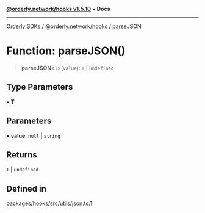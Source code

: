 [**@orderly.network/hooks v1.5.10**](/sdks/tech-doc/@orderly.network/hooks/README) • **Docs**

***

[Orderly SDKs](/sdks/tech-doc/packages) / [@orderly.network/hooks](/sdks/tech-doc/@orderly.network/hooks/README) / parseJSON

# Function: parseJSON()

> **parseJSON**\<`T`\>(`value`): `T` \| `undefined`

## Type Parameters

• **T**

## Parameters

• **value**: `null` \| `string`

## Returns

`T` \| `undefined`

## Defined in

[packages/hooks/src/utils/json.ts:1](https://github.com/OrderlyNetwork/js-sdk/blob/554ae704783e3b83c40bb234a899e8f02987d9b6/packages/hooks/src/utils/json.ts#L1)
